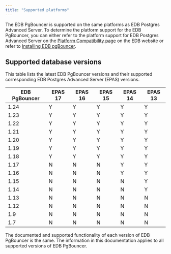```yaml
---
title: "Supported platforms"
---
```


The EDB PgBouncer is supported on the same platforms as EDB Postgres Advanced Server. To determine the platform support for the EDB PgBouncer, you can either refer to the platform support for EDB Postgres Advanced Server on the [Platform Compatibility page](https://www.enterprisedb.com/platform-compatibility#epas) on the EDB website or refer to [Installing EDB pgBouncer](./installing). 

## Supported database versions

This table lists the latest EDB PgBouncer versions and their supported corresponding EDB Postgres Advanced Server (EPAS) versions.

| EDB PgBouncer | EPAS 17 | EPAS 16 | EPAS 15 | EPAS 14 | EPAS 13 
|---------------|---------|---------|---------|---------|---------
| 1.24          | Y       | Y       | Y       | Y       | Y
| 1.23          | Y       | Y       | Y       | Y       | Y
| 1.22          | Y       | Y       | Y       | Y       | Y
| 1.21          | Y       | Y       | Y       | Y       | Y
| 1.20          | Y       | Y       | Y       | Y       | Y
| 1.19          | Y       | Y       | Y       | Y       | Y
| 1.18          | Y       | Y       | Y       | Y       | Y
| 1.17          | N       | N       | N       | Y       | Y
| 1.16          | N       | N       | N       | Y       | Y
| 1.15          | N       | N       | N       | N       | Y
| 1.14          | N       | N       | N       | N       | Y
| 1.13          | N       | N       | N       | N       | N
| 1.12          | N       | N       | N       | N       | N
| 1.9           | N       | N       | N       | N       | N
| 1.7           | N       | N       | N       | N       | N


The documented and supported functionality of each version of EDB PgBouncer is the same. The information in this documentation applies to all supported versions of EDB PgBouncer.
